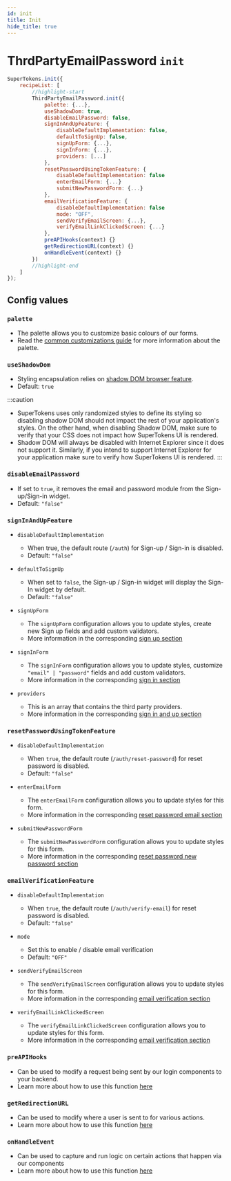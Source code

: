 ```yaml
---
id: init
title: Init
hide_title: true
---
```


# ThrdPartyEmailPassword `init`

```jsx
SuperTokens.init({
    recipeList: [
        //highlight-start
        ThirdPartyEmailPassword.init({
            palette: {...},
            useShadowDom: true,
            disableEmailPassword: false,
            signInAndUpFeature: {
                disableDefaultImplementation: false,
                defaultToSignUp: false,
                signUpForm: {...},
                signInForm: {...},
                providers: [...]
            },
            resetPasswordUsingTokenFeature: {
                disableDefaultImplementation: false
                enterEmailForm: {...}
                submitNewPasswordForm: {...}
            },
            emailVerificationFeature: {
                disableDefaultImplementation: false
                mode: "OFF",
                sendVerifyEmailScreen: {...},
                verifyEmailLinkClickedScreen: {...}
            },
            preAPIHooks(context) {}
            getRedirectionURL(context) {}
            onHandleEvent(context) {}
        })
        //highlight-end
    ]
});
```

## Config values

### `palette`
- The palette allows you to customize basic colours of our forms.
- Read the [common customizations guide](/docs/thirdpartyemailpassword/common-customizations/styling/changing-colours) for more information about the palette.

### `useShadowDom`
- Styling encapsulation relies on [shadow DOM browser feature](https://developer.mozilla.org/en-US/docs/Web/Web_Components/Using_shadow_DOM). 
- Default: `true`

:::caution
- SuperTokens uses only randomized styles to define its styling so disabling shadow DOM  should not impact the rest of your application's styles. On the other hand, when disabling Shadow DOM, make sure to verify that your CSS does not impact how SuperTokens UI is rendered.
- Shadow DOM will always be disabled with Internet Explorer since it does not support it. Similarly, if you intend to support Internet Explorer for your application make sure to verify how SuperTokens UI is rendered.
:::

### `disableEmailPassword`
- If set to `true`, it removes the email and password module from the Sign-up/Sign-in widget.
- Default: `"false"`

### `signInAndUpFeature`
- `disableDefaultImplementation`
    - When true, the default route (`/auth`) for Sign-up / Sign-in is disabled.
    - Default: ```"false"```

- `defaultToSignUp` 
    - When set to `false`, the Sign-up / Sign-in widget will display the Sign-In widget by default.
    - Default: ```"false"```

- `signUpForm`
    - The `signUpForm` configuration allows you to update styles, create new Sign up fields and add custom validators.
    - More information in the corresponding [sign up section](./config/sign-up)

- `signInForm`
    - The `signInForm` configuration allows you to update styles, customize `"email" | "password"` fields and add custom validators.
    - More information in the corresponding [sign in section](./config/sign-in)

- `providers`
    - This is an array that contains the third party providers.
    - More information in the corresponding [sign in and up section](./config/sign-in-and-up)

### `resetPasswordUsingTokenFeature`
- `disableDefaultImplementation`
    - When `true`, the default route (`/auth/reset-password`) for reset password is disabled.
    - Default: `"false"`

- `enterEmailForm`
    - The `enterEmailForm` configuration allows you to update styles for this form.
    - More information in the corresponding [reset password email section](./config/reset-password#enteremailform-config-values)

- `submitNewPasswordForm`
    - The `submitNewPasswordForm` configuration allows you to update styles for this form.
    - More information in the corresponding [reset password new password section](./config/reset-password#submitnewpasswordform-config-values)

### `emailVerificationFeature`
- `disableDefaultImplementation`
    - When `true`, the default route (`/auth/verify-email`) for reset password is disabled.
    - Default: `"false"`

- `mode`
    - Set this to enable / disable email verification
    - Default: `"OFF"`

- `sendVerifyEmailScreen`
    - The `sendVerifyEmailScreen` configuration allows you to update styles for this form.
    - More information in the corresponding [email verification section](./config/email-verification#sendverifyemailscreen-config-values)

- `verifyEmailLinkClickedScreen`
    - The `verifyEmailLinkClickedScreen` configuration allows you to update styles for this form.
    - More information in the corresponding [email verification section](./config/email-verification#verifyemaillinkclickedscreen-config-values)

### `preAPIHooks`
- Can be used to modify a request being sent by our login components to your backend.
- Learn more about how to use this function [here](/docs/thirdpartyemailpassword/advanced-customizations/frontend-hooks/pre-api)

### `getRedirectionURL`
- Can be used to modify where a user is sent to for various actions.
- Learn more about how to use this function [here](/docs/thirdpartyemailpassword/advanced-customizations/frontend-hooks/handle-event)

### `onHandleEvent`
- Can be used to capture and run logic on certain actions that happen via our components
- Learn more about how to use this function [here](/docs/thirdpartyemailpassword/advanced-customizations/frontend-hooks/redirection-callback)